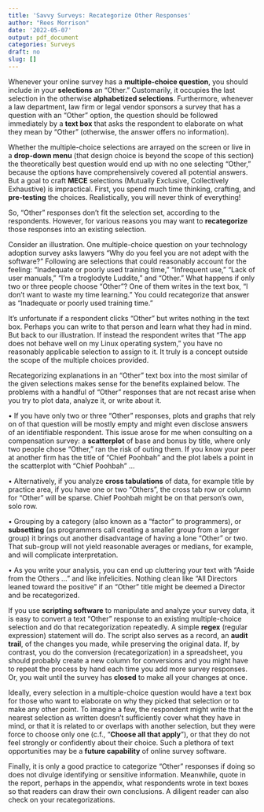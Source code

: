 ```yaml
---
title: 'Savvy Surveys: Recategorize Other Responses'
author: "Rees Morrison"
date: '2022-05-07'
output: pdf_document
categories: Surveys
draft: no
slug: []
---
```


Whenever your online survey has a **multiple-choice question**, you should include in your **selections** an “Other.”   Customarily, it occupies the last selection in the otherwise **alphabetized selections**.  Furthermore, whenever a law department, law firm or legal vendor sponsors a survey that has a question with an “Other” option, the question should be followed immediately by a **text box** that asks the respondent to elaborate on what they mean by “Other” (otherwise, the answer offers no information).

<!--more-->

Whether the multiple-choice selections are arrayed on the screen or live in a **drop-down menu** (that design choice is beyond the scope of this section) the theoretically best question would end up with no one selecting “Other,” because the options have comprehensively covered all potential answers.  But a goal to craft **MECE** selections (Mutually Exclusive, Collectively Exhaustive) is impractical.  First, you spend much time thinking, crafting, and **pre-testing** the choices.  Realistically, you will never think of everything!

So, “Other” responses don’t fit the selection set, according to the respondents.  However, for various reasons you may want to **recategorize** those responses into an existing selection. 

Consider an illustration.  One multiple-choice question on your technology adoption survey asks lawyers “Why do you feel you are not adept with the software?”  Following are selections that could reasonably account for the feeling: “Inadequate or poorly used training time,” “Infrequent use,” “Lack of user manuals,” “I’m a troglodyte Luddite,” and “Other.”  What happens if only two or three people choose “Other”?  One of them writes in the text box, “I don’t want to waste my time learning.”  You could recategorize that answer as “Inadequate or poorly used training time.”

It’s unfortunate if a respondent clicks “Other” but writes nothing in the text box.  Perhaps you can write to that person and learn what they had in mind.    But back to our illustration.  If instead the respondent writes that “The app does not behave well on my Linux operating system,” you have no reasonably applicable selection to assign to it.  It truly is a concept outside the scope of the multiple choices provided.

Recategorizing explanations in an “Other” text box  into the most similar of the given selections makes sense for the benefits explained below.  The problems with a handful of “Other” responses that are not recast arise when you try to plot data, analyze it, or write about it.  

•	If you have only two or three “Other” responses, plots and graphs that rely on of that question will be mostly empty and might even disclose answers of an identifiable respondent.  This issue arose for me when consulting on a compensation survey: a **scatterplot** of base and bonus by title, where only two people chose “Other,” ran the risk of outing them.  If you know your peer at another firm has the title of “Chief Poohbah” and the plot labels a point in the scatterplot with “Chief Poohbah” …

•	Alternatively, if you analyze **cross tabulations** of data, for example title by practice area, if you have one or two “Others”, the cross tab row or column for “Other” will be sparse.  Chief Poohbah might be on that person’s own, solo row.

•	Grouping by a category (also known as a “factor” to programmers), or **subsetting** (as programmers call creating a smaller group from a larger group) it brings out another disadvantage of having a lone “Other” or two.  That sub-group will not yield reasonable averages or medians, for example, and will complicate interpretation. 

•	As you write your analysis, you can end up cluttering your text with “Aside from  the Others …” and like infelicities.  Nothing clean like “All Directors leaned toward the positive” if an “Other” title might be deemed a Director and be recategorized.

If you use **scripting software** to manipulate and analyze your survey data, it is easy to convert a text “Other” response to an existing multiple-choice selection and do that recategorization repeatedly.  A simple **regex** (regular expression) statement will do.  The script also serves as a record, an **audit trail**, of the changes you made, while preserving the original data.  If, by contrast, you do the conversion (recategorization) in a spreadsheet, you should probably create a new column for conversions and you might have to repeat the process by hand each time you add more survey responses.  Or, you wait until the survey has **closed** to make all your changes at once.

Ideally, every selection in a multiple-choice question would have a text box for those who want to elaborate on why they picked that selection or to make any other point.  To imagine a few, the respondent might write that the nearest selection as written doesn’t sufficiently cover what they have in mind, or that it is related to or overlaps with another selection, but they were force to  choose only one (c.f., “**Choose all that apply**”), or that they do not feel strongly or confidently about their choice.  Such a plethora of text opportunities may be a **future capability** of online survey software.

Finally, it is only a good practice to categorize “Other” responses if doing so does not divulge identifying or sensitive information.  Meanwhile, quote in the report, perhaps in the appendix, what respondents wrote in text boxes so that readers can draw their own conclusions.  A diligent reader can also check on your recategorizations.

<!-- Book: 2 Questions Comments -->
<!-- Source: TVPi22 -->
